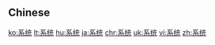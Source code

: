 {{also|系統}}
==Chinese==
{{zh-see|系統}}

[[ko:系统]]
[[lt:系统]]
[[hu:系统]]
[[ja:系统]]
[[chr:系统]]
[[uk:系统]]
[[vi:系统]]
[[zh:系统]]